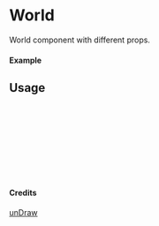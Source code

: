 
<Meta of={World} title="unDraw/World" />

# World

World component with different props.

#### Example

<Canvas of={World.Primary} />

## Usage

```ts
import { World } from "yadl-ui";

const Example = () => {
  return (
      <World />
  );
};

export default Example;
```

#### Credits
[unDraw](https://undraw.co/illustrations)
